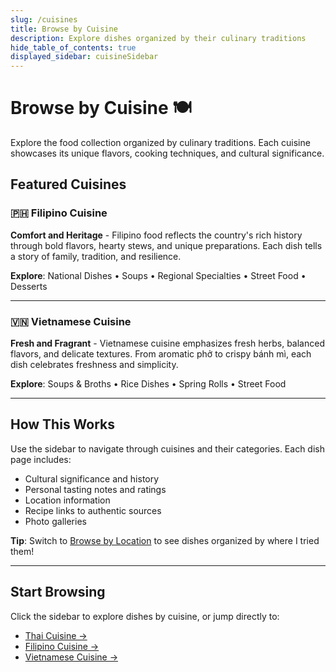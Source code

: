 ```yaml
---
slug: /cuisines
title: Browse by Cuisine
description: Explore dishes organized by their culinary traditions
hide_table_of_contents: true
displayed_sidebar: cuisineSidebar
---
```


# Browse by Cuisine 🍽️

Explore the food collection organized by culinary traditions. Each cuisine showcases its unique flavors, cooking techniques, and cultural significance.

## Featured Cuisines

### 🇵🇭 Filipino Cuisine
**Comfort and Heritage** - Filipino food reflects the country's rich history through bold flavors, hearty stews, and unique preparations. Each dish tells a story of family, tradition, and resilience.

**Explore**: National Dishes • Soups • Regional Specialties • Street Food • Desserts

---

### 🇻🇳 Vietnamese Cuisine
**Fresh and Fragrant** - Vietnamese cuisine emphasizes fresh herbs, balanced flavors, and delicate textures. From aromatic phở to crispy bánh mì, each dish celebrates freshness and simplicity.

**Explore**: Soups & Broths • Rice Dishes • Spring Rolls • Street Food

---

## How This Works

Use the sidebar to navigate through cuisines and their categories. Each dish page includes:
- Cultural significance and history
- Personal tasting notes and ratings
- Location information
- Recipe links to authentic sources
- Photo galleries

**Tip**: Switch to [Browse by Location](/locations) to see dishes organized by where I tried them!

---

## Start Browsing

Click the sidebar to explore dishes by cuisine, or jump directly to:
- [Thai Cuisine →](/cuisines/pad-thai)
- [Filipino Cuisine →](/cuisines/adobo)
- [Vietnamese Cuisine →](/cuisines/pho-bo)
